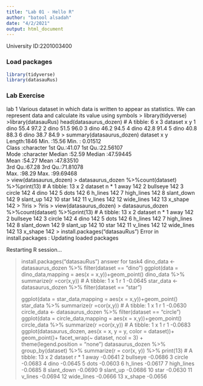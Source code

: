 ```yaml
---
title: "Lab 01 - Hello R"
author: "batool alsadah"
date: "4/2/2021"
output: html_document
---
```


University ID:2201003400

### Load packages
```r
library(tidyverse) 
library(datasauRus)
```


### Lab Exercise
lab 1
Various dataset in which data is written to appear as statistics.
We can represent data and calculate its value using symbols
> library(tidyverse)
>library(datasauRus)
head(datasaurus_dozen)
# A tibble: 6 x 3
  dataset     x     y
  <chr>   <dbl> <dbl>
1 dino     55.4  97.2
2 dino     51.5  96.0
3 dino     46.2  94.5
4 dino     42.8  91.4
5 dino     40.8  88.3
6 dino     38.7  84.9
> summary(datasaurus_dozen)
   dataset                x               y           
 Length:1846        Min.   :15.56   Min.   : 0.01512  
 Class :character   1st Qu.:41.07   1st Qu.:22.56107  
 Mode  :character   Median :52.59   Median :47.59445  
                    Mean   :54.27   Mean   :47.83510  
                    3rd Qu.:67.28   3rd Qu.:71.81078  
                    Max.   :98.29   Max.   :99.69468  
> view(datasaurus_dozen)
> datasaurus_dozen %>%count(dataset) %>%print(13)
# A tibble: 13 x 2
   dataset        n
 * <chr>      <int>
 1 away         142
 2 bullseye     142
 3 circle       142
 4 dino         142
 5 dots         142
 6 h_lines      142
 7 high_lines   142
 8 slant_down   142
 9 slant_up     142
10 star         142
11 v_lines      142
12 wide_lines   142
13 x_shape      142
> ?iris
> ?iris
> view(datasaurus_dozen)
> datasaurus_dozen %>%count(dataset) %>%print(13)
# A tibble: 13 x 2
   dataset        n
 * <chr>      <int>
 1 away         142
 2 bullseye     142
 3 circle       142
 4 dino         142
 5 dots         142
 6 h_lines      142
 7 high_lines   142
 8 slant_down   142
 9 slant_up     142
10 star         142
11 v_lines      142
12 wide_lines   142
13 x_shape      142
> install.packages("datasauRus")
Error in install.packages : Updating loaded packages

Restarting R session...

> install.packages("datasauRus")
answer for task4
dino_data <- datasaurus_dozen %>% filter(dataset == "dino")
> ggplot(data = dino_data,mapping = aes(x = x,y))+geom_point()
> dino_data %>% summarize(r =cor(x,y))
# A tibble: 1 x 1
        r
    <dbl>
1 -0.0645
> star_data <- datasaurus_dozen %>% filter(dataset == "star")
> 
> ggplot(data = star_data,mapping = aes(x = x,y))+geom_point()
> star_data %>% summarize(r =cor(x,y))
# A tibble: 1 x 1
        r
    <dbl>
1 -0.0630
circle_data <- datasaurus_dozen %>% filter(dataset == "circle")
> ggplot(data = circle_data,mapping = aes(x = x,y))+geom_point()
> circle_data %>% summarize(r =cor(x,y))
# A tibble: 1 x 1
        r
    <dbl>
1 -0.0683
ggplot(datasaurus_dozen, aes(x = x, y = y, color = dataset))+ geom_point()+ facet_wrap(~ dataset, ncol = 3) + theme(legend.position = "none")
> datasaurus_dozen %>% group_by(dataset) %>% summarize(r = cor(x, y)) %>% print(13)
# A tibble: 13 x 2
   dataset          r
 * <chr>        <dbl>
 1 away       -0.0641
 2 bullseye   -0.0686
 3 circle     -0.0683
 4 dino       -0.0645
 5 dots       -0.0603
 6 h_lines    -0.0617
 7 high_lines -0.0685
 8 slant_down -0.0690
 9 slant_up   -0.0686
10 star       -0.0630
11 v_lines    -0.0694
12 wide_lines -0.0666
13 x_shape    -0.0656

